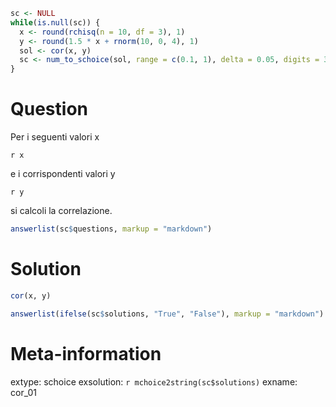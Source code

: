```r
sc <- NULL
while(is.null(sc)) {
  x <- round(rchisq(n = 10, df = 3), 1)
  y <- round(1.5 * x + rnorm(10, 0, 4), 1)
  sol <- cor(x, y)
  sc <- num_to_schoice(sol, range = c(0.1, 1), delta = 0.05, digits = 3)
}
```

Question
========
Per i seguenti valori x

`r x`

e i corrispondenti valori y

`r y`

si calcoli la correlazione.

```r
answerlist(sc$questions, markup = "markdown")
```

Solution
========

```r
cor(x, y)
```

```r
answerlist(ifelse(sc$solutions, "True", "False"), markup = "markdown")
```

Meta-information
================
extype: schoice
exsolution: `r mchoice2string(sc$solutions)`
exname: cor_01

